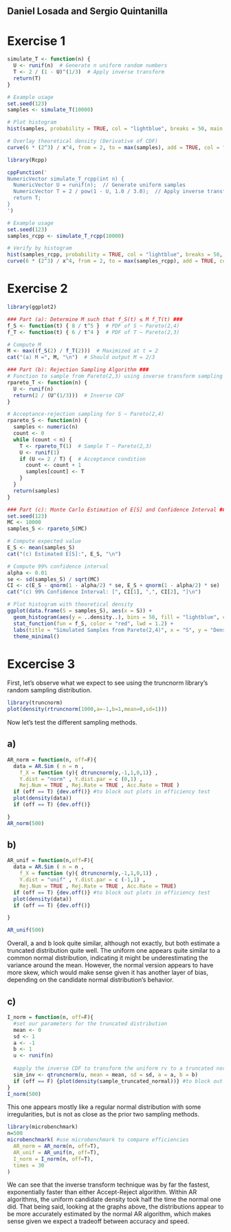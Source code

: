 ## Daniel Losada and Sergio Quintanilla

# Exercise 1

```r
simulate_T <- function(n) {
  U <- runif(n)  # Generate n uniform random numbers
  T <- 2 / (1 - U)^(1/3)  # Apply inverse transform
  return(T)
}

# Example usage
set.seed(123)
samples <- simulate_T(10000)

# Plot histogram
hist(samples, probability = TRUE, col = "lightblue", breaks = 50, main = "Simulated Samples from F_T(t)", xlab = "T")

# Overlay theoretical density (Derivative of CDF)
curve(6 * (2^3) / x^4, from = 2, to = max(samples), add = TRUE, col = "red", lwd = 2)

```

```r
library(Rcpp)

cppFunction('
NumericVector simulate_T_rcpp(int n) {
  NumericVector U = runif(n);  // Generate uniform samples
  NumericVector T = 2 / pow(1 - U, 1.0 / 3.0);  // Apply inverse transform
  return T;
}
')

# Example usage
set.seed(123)
samples_rcpp <- simulate_T_rcpp(10000)

# Verify by histogram
hist(samples_rcpp, probability = TRUE, col = "lightblue", breaks = 50, main = "Simulated Samples from F_T(t) - Rcpp", xlab = "T")
curve(6 * (2^3) / x^4, from = 2, to = max(samples_rcpp), add = TRUE, col = "red", lwd = 2)

```

# Exercise 2

```r
library(ggplot2)

### Part (a): Determine M such that f_S(t) ≤ M f_T(t) ###
f_S <- function(t) { 8 / t^5 }  # PDF of S ~ Pareto(2,4)
f_T <- function(t) { 6 / t^4 }  # PDF of T ~ Pareto(2,3)

# Compute M
M <- max((f_S(2) / f_T(2)))  # Maximized at t = 2
cat("(a) M =", M, "\n")  # Should output M = 2/3

### Part (b): Rejection Sampling Algorithm ###
# Function to sample from Pareto(2,3) using inverse transform sampling
rpareto_T <- function(n) {
  U <- runif(n)
  return(2 / (U^(1/3)))  # Inverse CDF
}

# Acceptance-rejection sampling for S ~ Pareto(2,4)
rpareto_S <- function(n) {
  samples <- numeric(n)
  count <- 0
  while (count < n) {
    T <- rpareto_T(1)  # Sample T ~ Pareto(2,3)
    U <- runif(1)
    if (U <= 2 / T) {  # Acceptance condition
      count <- count + 1
      samples[count] <- T
    }
  }
  return(samples)
}

### Part (c): Monte Carlo Estimation of E[S] and Confidence Interval ###
set.seed(123)
MC <- 10000
samples_S <- rpareto_S(MC)

# Compute expected value
E_S <- mean(samples_S)
cat("(c) Estimated E[S]:", E_S, "\n")

# Compute 99% confidence interval
alpha <- 0.01
se <- sd(samples_S) / sqrt(MC)
CI <- c(E_S - qnorm(1 - alpha/2) * se, E_S + qnorm(1 - alpha/2) * se)
cat("(c) 99% Confidence Interval: [", CI[1], ",", CI[2], "]\n")

# Plot histogram with theoretical density
ggplot(data.frame(S = samples_S), aes(x = S)) +
  geom_histogram(aes(y = ..density..), bins = 50, fill = "lightblue", color = "black", alpha = 0.7) +
  stat_function(fun = f_S, color = "red", lwd = 1.2) +
  labs(title = "Simulated Samples from Pareto(2,4)", x = "S", y = "Density") +
  theme_minimal()

```

# Excercise 3

First, let's observe what we expect to see using the truncnorm library's random sampling distribution.

```r
library(truncnorm)
plot(density(rtruncnorm(1000,a=-1,b=1,mean=0,sd=1))) 
```

Now let's test the different sampling methods.

## a)
```r
AR_norm = function(n, off=F){
  data = AR.Sim ( n = n ,
    f_X = function (y){ dtruncnorm(y,-1,1,0,1)} ,
    Y.dist = "norm" , Y.dist.par = c (0,1) ,
    Rej.Num = TRUE , Rej.Rate = TRUE , Acc.Rate = TRUE )
  if (off == T) {dev.off()} #to block out plots in efficiency test
  plot(density(data))
  if (off == T) {dev.off()}

}
AR_norm(500)
```

## b)

```r
AR_unif = function(n,off=F){
  data = AR.Sim ( n = n ,
    f_X = function (y){ dtruncnorm(y,-1,1,0,1)} ,
    Y.dist = "unif" , Y.dist.par = c (-1,1) ,
    Rej.Num = TRUE , Rej.Rate = TRUE , Acc.Rate = TRUE)
  if (off == T) {dev.off()} #to block out plots in efficiency test
  plot(density(data))
  if (off == T) {dev.off()}

}

AR_unif(500)
```

Overall, a and b look quite similar, although not exactly, but both estimate a truncated distribution quite well. The uniform one appears quite similar to a common normal distribution, indicating it might be underestimating the variance around the mean. However, the normal version appears to have more skew, which would make sense given it has another layer of bias, depending on the candidate normal distribution's behavior.

## c)
```r

I_norm = function(n, off=F){
  #set our parameters for the truncated distribution
  mean <- 0
  sd <- 1
  a <- -1
  b <- 1
  u <- runif(n)
  
  #apply the inverse CDF to transform the uniform rv to a truncated normal
  sim_inv <- qtruncnorm(u, mean = mean, sd = sd, a = a, b = b)
  if (off == F) {plot(density(sample_truncated_normal))} #to block out plots in efficiency test
}
I_norm(500)

```

This one appears mostly like a regular normal distribution with some irregularities, but is not as close as the prior two sampling methods.

```r
library(microbenchmark)
n=500
microbenchmark( #use microbenchmark to compare efficiencies
  AR_norm = AR_norm(n, off=T),
  AR_unif = AR_unif(n, off=T),
  I_norm = I_norm(n, off=T),
  times = 30
)

```

We can see that the inverse transform technique was by far the fastest, exponentially faster than either Accept-Reject algorithm. Within AR algorithms, the uniform candidate density took half the time the normal one did. That being said, looking at the graphs above, the distributions appear to be more accurately estimated by the normal AR algorithm, which makes sense given we expect a tradeoff between accuracy and speed.

